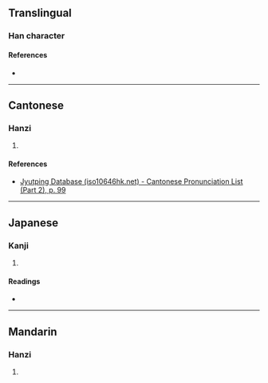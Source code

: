 {{character info/new}}
==Translingual==

===Han character===
{{Han char|rn=46|rad=山|as=06|sn=9|four=|canj=UOYM|ids=⿱山企}}

====References====
* {{Han ref|kx=0311.040|dkj=08056|dj=0611.030|hdz=10771.030|uh=5CDC|ud=23772}}

----

==Cantonese==

===Hanzi===
{{yue-hanzi|jyut=[[gai3]]|y=gai3}}

# {{rfdef|yue|sort=山06}}

====References====
* [http://www.iso10646hk.net/jp/document/download.jsp Jyutping Database (iso10646hk.net) - Cantonese Pronunciation List (Part 2), p. 99]

----

==Japanese==

===Kanji===
{{ja-kanji|grade=|rs=山06}}

# {{rfdef|ja|sort=山06}}

====Readings====
* {{ja-readings|on=[[けい]] (kei)|kun=[[かぞへる]] (kazoheru)}}

----

==Mandarin==

===Hanzi===
{{cmn-hanzi|pin=[[jì]] ([[ji2]])|wg=chi<sup>2</sup>}}

# {{rfdef|cmn|sort=山06}}